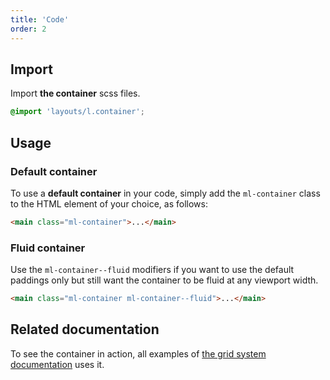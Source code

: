 ```yaml
---
title: 'Code'
order: 2
---
```


## Import

Import **the container** scss files.

```scss
@import 'layouts/l.container';
```

## Usage

### Default container

To use a **default container** in your code, simply add the `ml-container` class to the HTML element of your choice, as follows:

```html
<main class="ml-container">...</main>
```

### Fluid container

Use the `ml-container--fluid` modifiers if you want to use the default paddings only but still want the container to be fluid at any viewport width.

```html
<main class="ml-container ml-container--fluid">...</main>
```

## Related documentation

To see the container in action, all examples of [the grid system documentation](/foundations/layout/grid/code/) uses it.
